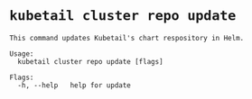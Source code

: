 # `kubetail cluster repo update`

```console
This command updates Kubetail's chart respository in Helm.

Usage:
  kubetail cluster repo update [flags]

Flags:
  -h, --help   help for update
```
